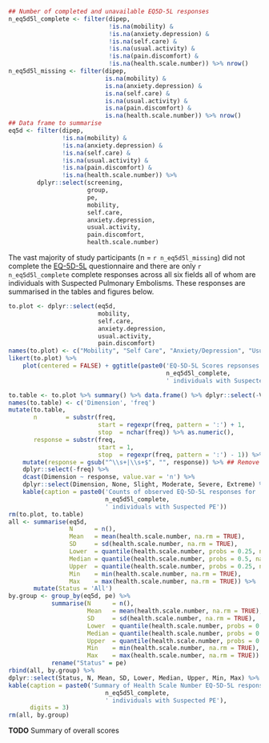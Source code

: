 ```r
## Number of completed and unavailable EQ5D-5L responses
n_eq5d5l_complete <- filter(dipep,
                            !is.na(mobility) &
                            !is.na(anxiety.depression) &
                            !is.na(self.care) &
                            !is.na(usual.activity) &
                            !is.na(pain.discomfort) &
                            !is.na(health.scale.number)) %>% nrow()
n_eq5d5l_missing <- filter(dipep,
                           is.na(mobility) &
                           is.na(anxiety.depression) &
                           is.na(self.care) &
                           is.na(usual.activity) &
                           is.na(pain.discomfort) &
                           is.na(health.scale.number)) %>% nrow()
## Data frame to summarise
eq5d <- filter(dipep,
               !is.na(mobility) &
               !is.na(anxiety.depression) &
               !is.na(self.care) &
               !is.na(usual.activity) &
               !is.na(pain.discomfort) &
               !is.na(health.scale.number)) %>%
        dplyr::select(screening,
                      group,
                      pe,
                      mobility,
                      self.care,
                      anxiety.depression,
                      usual.activity,
                      pain.discomfort,
                      health.scale.number)

```

The vast majority of study participants (n = `r n_eq5d5l_missing`) did not complete the [EQ-5D-5L](http://www.euroqol.org/eq-5d-products/eq-5d-5l.html) questionnaire and there are only `r n_eq5d5l_complete` complete responses across all six fields all of whom are individuals with Suspected Pulmonary Embolisms.  These responses are summarised in the tables and figures below.

```r
to.plot <- dplyr::select(eq5d,
                         mobility,
                         self.care,
                         anxiety.depression,
                         usual.activity,
                         pain.discomfort)
names(to.plot) <- c("Mobility", "Self Care", "Anxiety/Depression", "Usual Activity", "Pain/Discomfort")
likert(to.plot) %>%
    plot(centered = FALSE) + ggtitle(paste0('EQ-5D-5L Scores repsonses for ',
                                            n_eq5d5l_complete,
                                            ' individuals with Suspected PE'))

```

```r
to.table <- to.plot %>% summary() %>% data.frame() %>% dplyr::select(-Var1)
names(to.table) <- c('Dimension', 'freq')
mutate(to.table,
       n        = substr(freq,
                         start = regexpr(freq, pattern = ':') + 1,
                         stop  = nchar(freq)) %>% as.numeric(),
       response = substr(freq,
                         start = 1,
                         stop  = regexpr(freq, pattern = ':') - 1)) %>%
    mutate(response = gsub("^\\s+|\\s+$", "", response)) %>% ## Remove trailing white space
    dplyr::select(-freq) %>%
    dcast(Dimension ~ response, value.var = 'n') %>%
    dplyr::select(Dimension, None, Slight, Moderate, Severe, Extreme) %>%
    kable(caption = paste0('Counts of observed EQ-5D-5L responses for ',
                           n_eq5d5l_complete,
                           ' individuals with Suspected PE'))
rm(to.plot, to.table)
all <- summarise(eq5d,
                 N      = n(),
                 Mean   = mean(health.scale.number, na.rm = TRUE),
                 SD     = sd(health.scale.number, na.rm = TRUE),
                 Lower  = quantile(health.scale.number, probs = 0.25, na.rm = TRUE),
                 Median = quantile(health.scale.number, probs = 0.5, na.rm = TRUE),
                 Upper  = quantile(health.scale.number, probs = 0.25, na.rm = TRUE),
                 Min    = min(health.scale.number, na.rm = TRUE),
                 Max    = max(health.scale.number, na.rm = TRUE)) %>%
       mutate(Status = 'All')
by.group <- group_by(eq5d, pe) %>%
            summarise(N      = n(),
                      Mean   = mean(health.scale.number, na.rm = TRUE),
                      SD     = sd(health.scale.number, na.rm = TRUE),
                      Lower  = quantile(health.scale.number, probs = 0.25, na.rm = TRUE),
                      Median = quantile(health.scale.number, probs = 0.5, na.rm = TRUE),
                      Upper  = quantile(health.scale.number, probs = 0.25, na.rm = TRUE),
                      Min    = min(health.scale.number, na.rm = TRUE),
                      Max    = max(health.scale.number, na.rm = TRUE)) %>%
            rename("Status" = pe)
rbind(all, by.group) %>%
dplyr::select(Status, N, Mean, SD, Lower, Median, Upper, Min, Max) %>%
kable(caption = paste0('Summary of Health Scale Number EQ-5D-5L responses for ',
                           n_eq5d5l_complete,
                           ' individuals with Suspected PE'),
      digits = 3)
rm(all, by.group)

```

**TODO** Summary of overall scores
